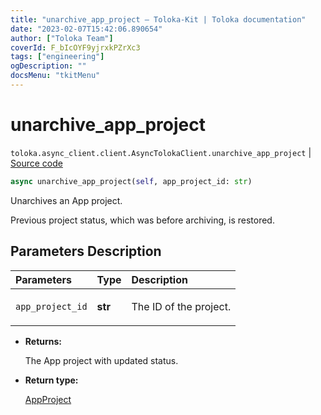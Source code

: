 ```yaml
---
title: "unarchive_app_project — Toloka-Kit | Toloka documentation"
date: "2023-02-07T15:42:06.890654"
author: ["Toloka Team"]
coverId: F_bIcOYF9yjrxkPZrXc3
tags: ["engineering"]
ogDescription: ""
docsMenu: "tkitMenu"
---
```


# unarchive_app_project
`toloka.async_client.client.AsyncTolokaClient.unarchive_app_project` | [Source code](https://github.com/Toloka/toloka-kit/blob/v1.1.3/src/async_client/client.py#L0)

```python
async unarchive_app_project(self, app_project_id: str)
```

Unarchives an App project.

Previous project status, which was before archiving, is restored.

## Parameters Description

| Parameters | Type | Description |
| :----------| :----| :-----------|
`app_project_id`|**str**|<p>The ID of the project.</p>

* **Returns:**

  The App project with updated status.

* **Return type:**

  [AppProject](/docs-new/toloka-kit/reference/toloka.client.app.AppProject)
